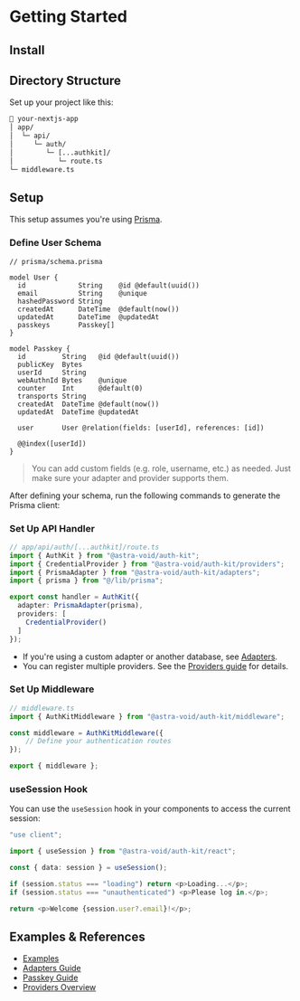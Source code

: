 
# Getting Started

## Install

<CommandTabs
  npm="npm install @astra-void/auth-kit"
  pnpm="pnpm add @astra-void/auth-kit"
  yarn="yarn add @astra-void/auth-kit"
/>

## Directory Structure
 
Set up your project like this:

```txt
📂 your-nextjs-app
│ app/
│  └─ api/
│     └─ auth/
│        └─ [...authkit]/
│           └─ route.ts
└─ middleware.ts
```

## Setup
This setup assumes you're using [Prisma](https://www.prisma.io/).

### Define User Schema
```prisma
// prisma/schema.prisma

model User {
  id             String    @id @default(uuid())
  email          String    @unique
  hashedPassword String
  createdAt      DateTime  @default(now())
  updatedAt      DateTime  @updatedAt
  passkeys       Passkey[]
}

model Passkey {
  id         String   @id @default(uuid())
  publicKey  Bytes
  userId     String
  webAuthnId Bytes    @unique
  counter    Int      @default(0)
  transports String
  createdAt  DateTime @default(now())
  updatedAt  DateTime @updatedAt

  user       User @relation(fields: [userId], references: [id])

  @@index([userId])
}
```

> You can add custom fields (e.g. role, username, etc.) as needed.
Just make sure your adapter and provider supports them.

After defining your schema, run the following commands to generate the Prisma client:

<CommandTabs 
  npm="npx prisma migrate dev --name init && npx prisma generate"
  pnpm="pnpm prisma migrate dev --name init && pnpm dlx prisma generate"
  yarn="yarn prisma migrate dev --name init && yarn prisma generate"
/>

### Set Up API Handler
```ts
// app/api/auth/[...authkit]/route.ts
import { AuthKit } from "@astra-void/auth-kit";
import { CredentialProvider } from "@astra-void/auth-kit/providers";
import { PrismaAdapter } from "@astra-void/auth-kit/adapters";
import { prisma } from "@/lib/prisma";

export const handler = AuthKit({
  adapter: PrismaAdapter(prisma),
  providers: [
    CredentialProvider()
  ]
});
```
- If you're using a custom adapter or another database, see [Adapters](/documentation/adapters/overview).
- You can register multiple providers. See the [Providers guide](/documentation/providers/overview) for details.

### Set Up Middleware
```ts
// middleware.ts
import { AuthKitMiddleware } from "@astra-void/auth-kit/middleware";

const middleware = AuthKitMiddleware({
    // Define your authentication routes
});

export { middleware };
```

### useSession Hook
You can use the `useSession` hook in your components to access the current session:
```ts
"use client";

import { useSession } from "@astra-void/auth-kit/react";

const { data: session } = useSession();

if (session.status === "loading") return <p>Loading...</p>;
if (session.status === "unauthenticated") <p>Please log in.</p>;

return <p>Welcome {session.user?.email}!</p>;
```

## Examples & References

- [Examples](/documentation/examples)
- [Adapters Guide](/documentation/adapters/overview)
- [Passkey Guide](/documentation/passkey/overview)
- [Providers Overview](/documentation/providers/overview)